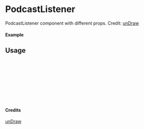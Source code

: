 
<Meta of={PodcastListener} title="unDraw/PodcastListener" />

# PodcastListener

PodcastListener component with different props.
Credit: [unDraw](https://undraw.co/illustrations)

#### Example

<Canvas of={PodcastListener.Primary} />

## Usage

```ts
import { PodcastListener } from "yadl-ui";

const Example = () => {
  return (
      <PodcastListener />
  );
};

export default Example;
```

#### Credits
[unDraw](https://undraw.co/illustrations)
